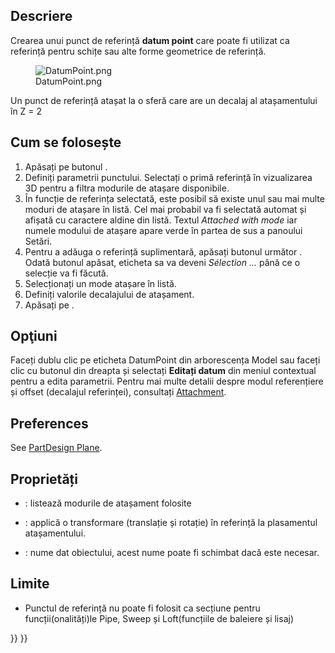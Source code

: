 <languages/>

{{Docnav
|[[PartDesign_Line|Create a datum line]]
|[[PartDesign_CoordinateSystem|Create a local coordinate system]]
|[[PartDesign_Workbench|PartDesign]]
|IconL=PartDesign_Line.svg‎
|IconR=PartDesign_CoordinateSystem.svg
|IconC=Workbench_PartDesign.svg
}}

<div class="mw-translate-fuzzy">
{{GuiCommand/ro
|Name=PartDesign Point
|Name/ro=PartDesign Point
|Workbenches=[[PartDesign Workbench/ro|PartDesign]]
|MenuLocation=Part Design → Create a datum point
|Version=0.17
|SeeAlso=[[PartDesign Line/ro]], [[PartDesign Plane/ro]]
}}
</div>

<span id="Description"></span>
==Descriere==

Crearea unui punct de referință '''datum point''' care poate fi utilizat ca referință pentru schițe sau alte forme geometrice de referință.

[[File:DatumPoint.png]]
<div class="mw-translate-fuzzy">
Un punct de referință atașat la o sferă care are un decalaj al atașamentului în Z = 2
</div>

<span id="Usage"></span>
<div class="mw-translate-fuzzy">
== Cum se folosește ==
</div>

<div class="mw-translate-fuzzy">
# Apăsați pe butonul {{KEY|[[Image:PartDesign Point.png|24px]] '''Create a datum point'''}}  .
# Definiți parametrii punctului. Selectați o primă referință în vizualizarea 3D pentru a filtra modurile de atașare disponibile.
# În funcție de referința selectată, este posibil să existe unul sau mai multe moduri de atașare în listă. Cel mai probabil va fi selectată automat și afișată cu caractere aldine din listă. Textul ''Attached with mode'' iar numele modului de atașare apare verde în partea de sus a panoului Setări.
# Pentru a adăuga o referință suplimentară, apăsați butonul următor {{KEY|Référence}}. Odată butonul apăsat, eticheta sa va deveni '' Sélection ... '' până ce o selecție va fi făcută.
# Selecționați un mode atașare în listă.
# Definiți valorile decalajului de atașament.
# Apăsați pe {{KEY|OK}}.
</div>

<span id="Options"></span>
== Opţiuni ==

<div class="mw-translate-fuzzy">
Faceți dublu clic pe eticheta DatumPoint din arborescența Model sau faceți clic cu butonul din dreapta și selectați '''Editați datum''' din meniul contextual pentru a edita parametrii. Pentru mai multe detalii despre modul referențiere și offset (decalajul referinței), consultați [[Part EditAttachment|Attachment]].
</div>

==Preferences==

See [[PartDesign_Plane#Preferences|PartDesign Plane]].

<span id="Properties"></span>
==Proprietăți==

* {{PropertyData|MapMode}}: listează  modurile de atașament folosite
* {{PropertyData|Attachment Offset}}: applică o transformare (translație și rotație) în referință la plasamentul atașamentului.
* {{PropertyData|Label}}: nume dat obiectului, acest nume poate fi schimbat dacă este necesar.

<span id="Limitations"></span>
==Limite==

* Punctul de referință nu poate fi folosit ca secțiune pentru funcții(onalități)le Pipe, Sweep și Loft(funcțiile de baleiere și lisaj)


{{Docnav
|[[PartDesign_Line|Create a datum line]]
|[[PartDesign_CoordinateSystem|Create a local coordinate system]]
|[[PartDesign_Workbench|PartDesign]]
|IconL=PartDesign_Line.svg‎
|IconR=PartDesign_CoordinateSystem.svg
|IconC=Workbench_PartDesign.svg
}}

{{PartDesign Tools navi{{#translation:}}}}
{{Userdocnavi{{#translation:}}}}